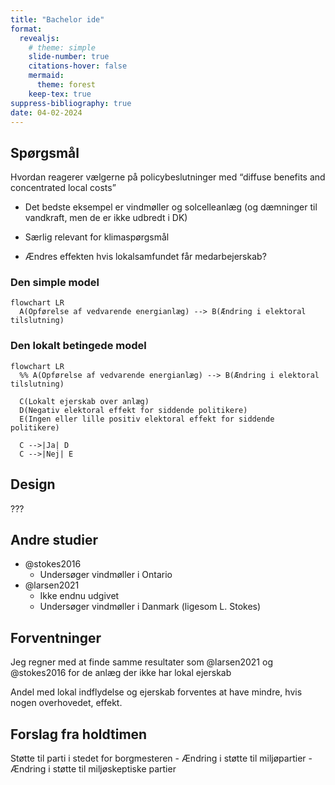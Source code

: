```yaml
---
title: "Bachelor ide"
format:
  revealjs:
    # theme: simple
    slide-number: true
    citations-hover: false
    mermaid:
      theme: forest
    keep-tex: true
suppress-bibliography: true
date: 04-02-2024
---
```


## Spørgsmål

Hvordan reagerer vælgerne på policybeslutninger med "diffuse benefits and concentrated local costs"

- Det bedste eksempel er vindmøller og solcelleanlæg (og dæmninger til vandkraft, men de er ikke udbredt i DK)

- Særlig relevant for klimaspørgsmål
- Ændres effekten hvis lokalsamfundet får medarbejerskab?

### Den simple model

```mermaid
flowchart LR
  A(Opførelse af vedvarende energianlæg) --> B(Ændring i elektoral tilslutning)
```

### Den lokalt betingede model

```mermaid
flowchart LR
  %% A(Opførelse af vedvarende energianlæg) --> B(Ændring i elektoral tilslutning)

  C(Lokalt ejerskab over anlæg)
  D(Negativ elektoral effekt for siddende politikere)
  E(Ingen eller lille positiv elektoral effekt for siddende politikere)

  C -->|Ja| D
  C -->|Nej| E
```

## Design

???

## Andre studier

- @stokes2016
  - Undersøger vindmøller i Ontario
- @larsen2021
  - Ikke endnu udgivet
  - Undersøger vindmøller i Danmark (ligesom L. Stokes)

## Forventninger

Jeg regner med at finde samme resultater som @larsen2021 og @stokes2016 for de anlæg der ikke har lokal ejerskab

Andel med lokal indflydelse og ejerskab forventes at have mindre, hvis nogen overhovedet, effekt.

## Forslag fra holdtimen

Støtte til parti i stedet for borgmesteren
- Ændring i støtte til miljøpartier
- Ændring i støtte til miljøskeptiske partier

<!-- ## Litteratur

:::{#refs}
::: -->

